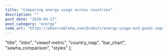 ```yaml
---
title: "Comparing energy usage across countries"
description: ""
post_date: "2020-04-17"
post_category: "energy"
code_url: "https://observablehq.com/@robinl/energy-usage-and-goods-imports-and-exports"
---
```




  "title",
  "intro",
  "viewof metric",
  "country_map",
  "bar_chart",
  "sewha_comparison",
  "styles"
];

<ObservableNotebook notebook={notebook} cells={output_order} />
